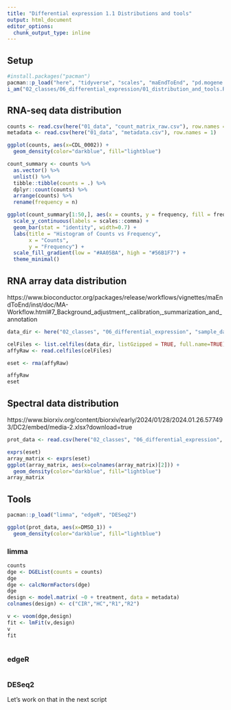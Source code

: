 ```yaml
---
title: "Differential expression 1.1 Distributions and tools"
output: html_document
editor_options: 
  chunk_output_type: inline
---
```


## Setup

```r
#install.packages("pacman")
pacman::p_load("here", "tidyverse", "scales", "maEndToEnd", "pd.mogene.2.0.st", "oligo")
i_am("02_classes/06_differential_expression/01_distribution_and_tools.Rmd")
```

## RNA-seq data distribution

```r
counts <- read.csv(here("01_data", "count_matrix_raw.csv"), row.names = 1)
metadata <- read.csv(here("01_data", "metadata.csv"), row.names = 1)
```

```r
ggplot(counts, aes(x=CDL_0002)) +
  geom_density(color="darkblue", fill="lightblue")
```

```r
count_summary <- counts %>%
  as.vector() %>%
  unlist() %>%
  tibble::tibble(counts = .) %>%
  dplyr::count(counts) %>%
  arrange(counts) %>%
  rename(frequency = n)

```

```r
ggplot(count_summary[1:50,], aes(x = counts, y = frequency, fill = frequency)) +
  scale_y_continuous(labels = scales::comma) +
  geom_bar(stat = "identity", width=0.7) +
  labs(title = "Histogram of Counts vs Frequency",
       x = "Counts",
       y = "Frequency") +
  scale_fill_gradient(low = "#AA05BA", high = "#56B1F7") +
  theme_minimal()
```

## RNA array data distribution

https://www.bioconductor.org/packages/release/workflows/vignettes/maEndToEnd/inst/doc/MA-Workflow.html#7_Background_adjustment,_calibration,_summarization_and_annotation

```r
data_dir <- here("02_classes", "06_differential_expression", "sample_datasets")

celFiles <- list.celfiles(data_dir, listGzipped = TRUE, full.name=TRUE)
affyRaw <- read.celfiles(celFiles)
```

```r
eset <- rma(affyRaw)
```


```r
affyRaw
eset
```

## Spectral data distribution
https://www.biorxiv.org/content/biorxiv/early/2024/01/28/2024.01.26.577493/DC2/embed/media-2.xlsx?download=true


```r
prot_data <- read.csv(here("02_classes", "06_differential_expression", "sample_datasets", "media-2.csv"))
```

```r
exprs(eset)
array_matrix <- exprs(eset)
ggplot(array_matrix, aes(x=colnames(array_matrix)[2])) +
  geom_density(color="darkblue", fill="lightblue")
array_matrix
```
## Tools

```r
pacman::p_load("limma", "edgeR", "DESeq2")
```


```r
ggplot(prot_data, aes(x=DMSO_1)) +
  geom_density(color="darkblue", fill="lightblue")

```

### limma

```r
counts
dge <- DGEList(counts = counts)
dge
dge <- calcNormFactors(dge)
dge
design <- model.matrix( ~0 + treatment, data = metadata)
colnames(design) <- c("CIR","HC","R1","R2")

v <- voom(dge,design)
fit <- lmFit(v,design)
v
fit



```

### edgeR

```r

```

### DESeq2 
Let's work on that in the next script